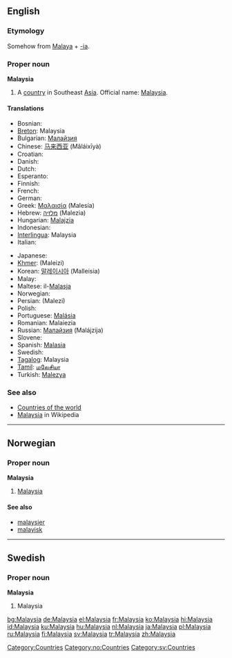 ==English==

===Etymology===
Somehow from [[Malaya]] + [[-ia]].

===Proper noun===
{{wikipedia}}
'''Malaysia'''

# A [[country]] in Southeast [[Asia]]. Official name: [[w:Malaysia|Malaysia]].

====Translations====
{{trans-top|country in Southeast Asia}}
*Bosnian: {{t-|bs|Malezija|f}}
*[[Breton]]: Malaysia
*Bulgarian: [[Малайзия]]
*Chinese: [[马来西亚]] (Mǎláixīyà)
*Croatian: {{t-|hr|Malezija|f}}
* Danish: {{t-|da|Malaysia}}
* Dutch: {{t+|nl|Maleisië}}
* Esperanto: {{t-|eo|Malajzio|xs=Esperanto}}
* Finnish: {{t+|fi|Malesia}}
* French: {{t+|fr|Malaisie|f}}
* German: {{t+|de|Malaysia}}
*Greek: [[Μαλαισία]] (Malesía) {{f}}
*Hebrew: [[מלזיה]] (Malezia)
*Hungarian: [[Malajzia]]
* Indonesian: {{t+|id|Malaysia|xs=Indonesian}}
*[[Interlingua]]: Malaysia
* Italian: {{t-|it|Malesia}}
{{trans-mid}}
* Japanese: {{t+|ja|マレーシア|tr=Marēshia|sc=Jpan}}
*[[Khmer]]: {{KMchar|[[ម៉ាឡេស៊ី]]}} (Maleizi)
*Korean: [[말레이시아]] (Malleisia)
* Malay: {{t-|ms|Malaysia|xs=Malay}}
*Maltese: il-[[Malasja]]
* Norwegian: {{t-|no|Malaysia}}
*Persian: {{FAchar|[[مالزی]]}} (Malezi)
* Polish: {{t+|pl|Malezja}}
*Portuguese: [[Malásia]]
*Romanian: Malaiezia {{f}}
*Russian: [[Малайзия]] (Malájzija) {{f}}
* Slovene: {{t+|sl|Malezija|f}}
*Spanish: [[Malasia]] {{f}}
* Swedish: {{t+|sv|Malaysia}}
*[[Tagalog]]: Malaysia
*[[Tamil]]: [[மலேசியா]]
*Turkish: [[Malezya]]
{{trans-bottom}}

===See also===
* [[Countries of the world]]
* [[w:Malaysia|Malaysia]] in Wikipedia

[[Category:Countries]]

----

==Norwegian==

===Proper noun===
'''Malaysia'''

# [[#English|Malaysia]]

====See also====
*[[malaysier]]
*[[malayisk]]

[[Category:no:Countries]]

----

==Swedish==

===Proper noun===
'''Malaysia'''

# Malaysia

[[Category:sv:Countries]]

[[bg:Malaysia]]
[[de:Malaysia]]
[[el:Malaysia]]
[[fr:Malaysia]]
[[ko:Malaysia]]
[[hi:Malaysia]]
[[id:Malaysia]]
[[ku:Malaysia]]
[[hu:Malaysia]]
[[nl:Malaysia]]
[[ja:Malaysia]]
[[pl:Malaysia]]
[[ru:Malaysia]]
[[fi:Malaysia]]
[[sv:Malaysia]]
[[tr:Malaysia]]
[[zh:Malaysia]]
